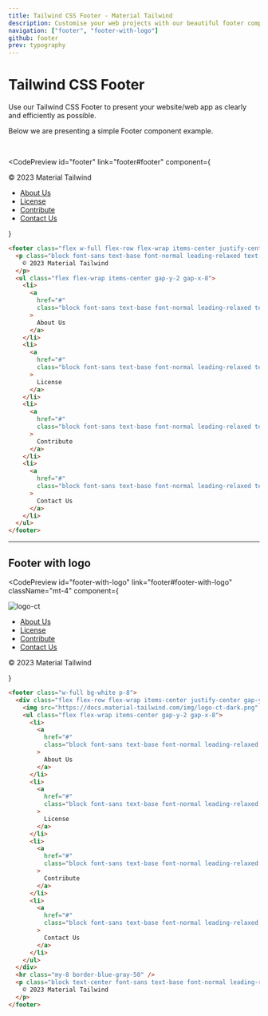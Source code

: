 ```yaml
---
title: Tailwind CSS Footer - Material Tailwind
description: Customise your web projects with our beautiful footer component for Tailwind CSS using Material Design guidelines.
navigation: ["footer", "footer-with-logo"]
github: footer
prev: typography
---
```


# Tailwind CSS Footer

Use our Tailwind CSS Footer to present your website/web app as clearly and efficiently as possible.

Below we are presenting a simple Footer component example.

<br />

<CodePreview
  id="footer"
  link="footer#footer"
  component={
    <footer className="flex w-full flex-row flex-wrap items-center justify-center gap-y-6 gap-x-12 border-t border-blue-gray-50 py-6 text-center md:justify-between">
      <p className="block font-sans text-base font-normal leading-relaxed text-blue-gray-900 antialiased">
        © 2023 Material Tailwind
      </p>
      <ul className="flex flex-wrap items-center gap-y-2 gap-x-8">
        <li>
          <a
            href="#"
            className="block font-sans text-base font-normal leading-relaxed text-blue-gray-900 antialiased transition-colors hover:text-pink-500 focus:text-pink-500"
          >
            About Us
          </a>
        </li>
        <li>
          <a
            href="#"
            className="block font-sans text-base font-normal leading-relaxed text-blue-gray-900 antialiased transition-colors hover:text-pink-500 focus:text-pink-500"
          >
            License
          </a>
        </li>
        <li>
          <a
            href="#"
            className="block font-sans text-base font-normal leading-relaxed text-blue-gray-900 antialiased transition-colors hover:text-pink-500 focus:text-pink-500"
          >
            Contribute
          </a>
        </li>
        <li>
          <a
            href="#"
            className="block font-sans text-base font-normal leading-relaxed text-blue-gray-900 antialiased transition-colors hover:text-pink-500 focus:text-pink-500"
          >
            Contact Us
          </a>
        </li>
      </ul>
    </footer>
  }
>
  ```html
  <footer class="flex w-full flex-row flex-wrap items-center justify-center gap-y-6 gap-x-12 border-t border-blue-gray-50 py-6 text-center md:justify-between">
    <p class="block font-sans text-base font-normal leading-relaxed text-blue-gray-900 antialiased">
      © 2023 Material Tailwind
    </p>
    <ul class="flex flex-wrap items-center gap-y-2 gap-x-8">
      <li>
        <a
          href="#"
          class="block font-sans text-base font-normal leading-relaxed text-blue-gray-900 antialiased transition-colors hover:text-pink-500 focus:text-pink-500"
        >
          About Us
        </a>
      </li>
      <li>
        <a
          href="#"
          class="block font-sans text-base font-normal leading-relaxed text-blue-gray-900 antialiased transition-colors hover:text-pink-500 focus:text-pink-500"
        >
          License
        </a>
      </li>
      <li>
        <a
          href="#"
          class="block font-sans text-base font-normal leading-relaxed text-blue-gray-900 antialiased transition-colors hover:text-pink-500 focus:text-pink-500"
        >
          Contribute
        </a>
      </li>
      <li>
        <a
          href="#"
          class="block font-sans text-base font-normal leading-relaxed text-blue-gray-900 antialiased transition-colors hover:text-pink-500 focus:text-pink-500"
        >
          Contact Us
        </a>
      </li>
    </ul>
  </footer>
  ```
</CodePreview>

---

## Footer with logo

<CodePreview
  id="footer-with-logo"
  link="footer#footer-with-logo"
  className="mt-4"
  component={
    <footer className="w-full bg-white p-8">
      <div className="flex flex-row flex-wrap items-center justify-center gap-y-6 gap-x-12 bg-white text-center md:justify-between">
        <img src="https://docs.material-tailwind.com/img/logo-ct-dark.png" alt="logo-ct" className="w-10" />
        <ul className="flex flex-wrap items-center gap-y-2 gap-x-8">
          <li>
            <a
              href="#"
              className="block font-sans text-base font-normal leading-relaxed text-blue-gray-900 antialiased transition-colors hover:text-pink-500 focus:text-pink-500"
            >
              About Us
            </a>
          </li>
          <li>
            <a
              href="#"
              className="block font-sans text-base font-normal leading-relaxed text-blue-gray-900 antialiased transition-colors hover:text-pink-500 focus:text-pink-500"
            >
              License
            </a>
          </li>
          <li>
            <a
              href="#"
              className="block font-sans text-base font-normal leading-relaxed text-blue-gray-900 antialiased transition-colors hover:text-pink-500 focus:text-pink-500"
            >
              Contribute
            </a>
          </li>
          <li>
            <a
              href="#"
              className="block font-sans text-base font-normal leading-relaxed text-blue-gray-900 antialiased transition-colors hover:text-pink-500 focus:text-pink-500"
            >
              Contact Us
            </a>
          </li>
        </ul>
      </div>
      <span className="my-8 block border-t border-blue-gray-50" />
      <p className="block text-center font-sans text-base font-normal leading-relaxed text-blue-gray-900 antialiased">
        © 2023 Material Tailwind
      </p>
    </footer>
  }
>
  ```html
  <footer class="w-full bg-white p-8">
    <div class="flex flex-row flex-wrap items-center justify-center gap-y-6 gap-x-12 bg-white text-center md:justify-between">
      <img src="https://docs.material-tailwind.com/img/logo-ct-dark.png" alt="logo-ct" class="w-10" />
      <ul class="flex flex-wrap items-center gap-y-2 gap-x-8">
        <li>
          <a
            href="#"
            class="block font-sans text-base font-normal leading-relaxed text-blue-gray-900 antialiased transition-colors hover:text-pink-500 focus:text-pink-500"
          >
            About Us
          </a>
        </li>
        <li>
          <a
            href="#"
            class="block font-sans text-base font-normal leading-relaxed text-blue-gray-900 antialiased transition-colors hover:text-pink-500 focus:text-pink-500"
          >
            License
          </a>
        </li>
        <li>
          <a
            href="#"
            class="block font-sans text-base font-normal leading-relaxed text-blue-gray-900 antialiased transition-colors hover:text-pink-500 focus:text-pink-500"
          >
            Contribute
          </a>
        </li>
        <li>
          <a
            href="#"
            class="block font-sans text-base font-normal leading-relaxed text-blue-gray-900 antialiased transition-colors hover:text-pink-500 focus:text-pink-500"
          >
            Contact Us
          </a>
        </li>
      </ul>
    </div>
    <hr class="my-8 border-blue-gray-50" />
    <p class="block text-center font-sans text-base font-normal leading-relaxed text-blue-gray-900 antialiased">
      © 2023 Material Tailwind
    </p>
  </footer>
  ```
</CodePreview>
